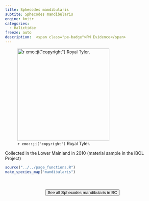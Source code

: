 ```yaml
---
title: Sphecodes mandibularis
subtite: Sphecodes mandibularis
engine: knitr
categories:
  - Halictidae
freeze: auto
description:  <span class="pe-badge">PM Evidence</span>
---
```

![`r emo::ji("copyright")` Royal Tyler.](https://inaturalist-open-data.s3.amazonaws.com/photos/38797776/large.jpg){height=300}

Collected in the Lower Mainland in 2010 (material sample in the iBOL Project)



```r
source("../../page_functions.R")
make_species_map("mandibularis")
```
<br><br>
<center>


<a href="https://inaturalist.ca/observations?place_id=any&quality_grade=research&subview=map&taxon_id=199065"><button type="button" class="btn btn-secondary">See all Sphecodes mandibularis in BC <i class="fa-solid fa-arrow-up-right-from-square"></i> </button></a>
</center>
